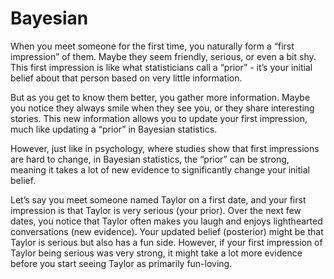 # Bayesian

When you meet someone for the first time, you naturally form a "first impression" of them. Maybe they seem friendly, serious, or even a bit shy. This first impression is like what statisticians call a "prior" - it's your initial belief about that person based on very little information.

But as you get to know them better, you gather more information. Maybe you notice they always smile when they see you, or they share interesting stories. This new information allows you to update your first impression, much like updating a "prior" in Bayesian statistics.

However, just like in psychology, where studies show that first impressions are hard to change, in Bayesian statistics, the "prior" can be strong, meaning it takes a lot of new evidence to significantly change your initial belief.

Let's say you meet someone named Taylor on a first date, and your first impression is that Taylor is very serious (your prior). Over the next few dates, you notice that Taylor often makes you laugh and enjoys lighthearted conversations (new evidence). Your updated belief (posterior) might be that Taylor is serious but also has a fun side. However, if your first impression of Taylor being serious was very strong, it might take a lot more evidence before you start seeing Taylor as primarily fun-loving.